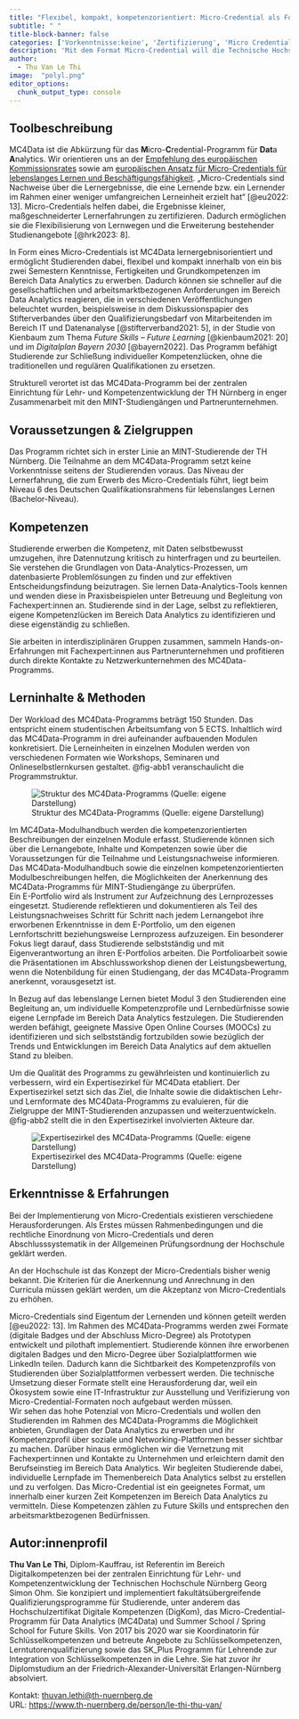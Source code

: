 ---
title: "Flexibel, kompakt, kompetenzorientiert: Micro-Credential als Format für Data Literacy Education am Beispiel des MC4Data-Qualifizierungsprogramms der TH Nürnberg"
subtitle: " "
title-block-banner: false
categories: ['Vorkenntnisse:keine', 'Zertifizierung', 'Micro Credentials']
description: 'Mit dem Format Micro-Credential will die Technische Hochschule Nürnberg Georg Simon Ohm (TH Nürnberg) ein interdisziplinäres MC4Data-Qualifizierungsprogramm zur Förderung der Datenkompetenzen von MINT-Studierenden implementieren. Das MC4Data-Programm ist lernergebnisorientiert, praxisnah und bietet eine sinnvolle Ergänzung zu den vorhandenen Bachelor- und Masterstudiengängen. MC4Data ermöglicht individuelle Lernpfade zu Data Analytics und fördert das lebenslange Lernen von Studierenden.'
author: 
  - Thu Van Le Thi
image:  "polyl.png"
editor_options: 
  chunk_output_type: console
---

## Toolbeschreibung

MC4Data ist die Abkürzung für das **M**icro-**C**redential-Programm für **Dat**a **A**nalytics. Wir orientieren uns an der [Empfehlung des europäischen Kommissionsrates](https://data.consilium.europa.eu/doc/document/ST-9790-2022-INIT/de/pdf) sowie am [europäischen Ansatz für Micro-Credentials für lebenslanges Lernen und Beschäftigungsfähigkeit](https://data.consilium.europa.eu/doc/document/ST-9790-2022-INIT/de/pdf). „Micro-Credentials sind Nachweise über die Lernergebnisse, die eine Lernende bzw. ein Lernender im Rahmen einer weniger umfangreichen Lerneinheit erzielt hat“ [@eu2022: 13]. Micro-Credentials helfen dabei, die Ergebnisse kleiner, maßgeschneiderter Lernerfahrungen zu zertifizieren. Dadurch ermöglichen sie die Flexibilisierung von Lernwegen und die Erweiterung bestehender Studienangebote [@hrk2023: 8].  

In Form eines Micro-Credentials ist MC4Data lernergebnisorientiert und ermöglicht Studierenden dabei, flexibel und kompakt innerhalb von ein bis zwei Semestern Kenntnisse, Fertigkeiten und Grundkompetenzen im Bereich Data Analytics zu erwerben. Dadurch können sie schneller auf die gesellschaftlichen und arbeitsmarktbezogenen Anforderungen im Bereich Data Analytics reagieren, die in verschiedenen Veröffentlichungen beleuchtet wurden, beispielsweise in dem Diskussionspapier des Stifterverbandes über den Qualifizierungsbedarf von Mitarbeitenden im Bereich IT und Datenanalyse [@stifterverband2021: 5], in der Studie von Kienbaum zum Thema *Future Skills – Future Learning* [@kienbaum2021: 20] und im *Digitalplan Bayern 2030* [@bayern2022]. Das Programm befähigt Studierende zur Schließung individueller Kompetenzlücken, ohne die traditionellen und regulären Qualifikationen zu ersetzen.  

Strukturell verortet ist das MC4Data-Programm bei der zentralen Einrichtung für Lehr- und Kompetenzentwicklung der TH Nürnberg in enger Zusammenarbeit mit den MINT-Studiengängen und Partnerunternehmen.   


## Voraussetzungen & Zielgruppen

Das Programm richtet sich in erster Linie an MINT-Studierende der TH Nürnberg. Die Teilnahme an dem MC4Data-Programm setzt keine Vorkenntnisse seitens der Studierenden voraus. Das Niveau der Lernerfahrung, die zum Erwerb des Micro-Credentials führt, liegt beim Niveau 6 des Deutschen Qualifikationsrahmens für lebenslanges Lernen (Bachelor-Niveau).  

## Kompetenzen

Studierende erwerben die Kompetenz, mit Daten selbstbewusst umzugehen, ihre Datennutzung kritisch zu hinterfragen und zu beurteilen. Sie verstehen die Grundlagen von Data-Analytics-Prozessen, um datenbasierte Problemlösungen zu finden und zur effektiven Entscheidungsfindung beizutragen. Sie lernen Data-Analytics-Tools kennen und wenden diese in Praxisbeispielen unter Betreuung und Begleitung von Fachexpert:innen an. Studierende sind in der Lage, selbst zu reflektieren, eigene Kompetenzlücken im Bereich Data Analytics zu identifizieren und diese eigenständig zu schließen.  

Sie arbeiten in interdisziplinären Gruppen zusammen, sammeln Hands-on-Erfahrungen mit Fachexpert:innen aus Partnerunternehmen und profitieren durch direkte Kontakte zu Netzwerkunternehmen des MC4Data-Programms.  

## Lerninhalte & Methoden

Der Workload des MC4Data-Programms beträgt 150 Stunden. Das entspricht einem studentischen Arbeitsumfang von 5 ECTS. Inhaltlich wird das MC4Data-Programm in drei aufeinander aufbauenden Modulen konkretisiert. Die Lerneinheiten in einzelnen Modulen werden von verschiedenen Formaten wie Workshops, Seminaren und Onlineselbstlernkursen gestaltet. @fig-abb1 veranschaulicht die Programmstruktur.  

::: column.body
![Struktur des MC4Data-Programms (Quelle: eigene Darstellung)](abb1.png){#fig-abb1}
:::

Im MC4Data-Modulhandbuch werden die kompetenzorientierten Beschreibungen der einzelnen Module erfasst. Studierende können sich über die Lernangebote, Inhalte und Kompetenzen sowie über die Voraussetzungen für die Teilnahme und Leistungsnachweise informieren. Das MC4Data-Modulhandbuch sowie die einzelnen kompetenzorientierten Modulbeschreibungen helfen, die Möglichkeiten der Anerkennung des MC4Data-Programms für MINT-Studiengänge zu überprüfen.  
Ein E-Portfolio wird als Instrument zur Aufzeichnung des Lernprozesses eingesetzt. Studierende reflektieren und dokumentieren als Teil des Leistungsnachweises Schritt für Schritt nach jedem Lernangebot ihre erworbenen Erkenntnisse in dem E-Portfolio, um den eigenen Lernfortschritt beziehungsweise Lernprozess aufzuzeigen. Ein besonderer Fokus liegt darauf, dass Studierende selbstständig und mit Eigenverantwortung an ihren E-Portfolios arbeiten. Die Portfolioarbeit sowie die Präsentationen im Abschlussworkshop dienen der Leistungsbewertung, wenn die Notenbildung für einen Studiengang, der das MC4Data-Programm anerkennt, vorausgesetzt ist.  

In Bezug auf das lebenslange Lernen bietet Modul 3 den Studierenden eine Begleitung an, um individuelle Kompetenzprofile und Lernbedürfnisse sowie eigene Lernpfade im Bereich Data Analytics festzulegen. Die Studierenden werden befähigt, geeignete Massive Open Online Courses (MOOCs) zu identifizieren und sich selbstständig fortzubilden sowie bezüglich der Trends und Entwicklungen im Bereich Data Analytics auf dem aktuellen Stand zu bleiben.  

Um die Qualität des Programms zu gewährleisten und kontinuierlich zu verbessern, wird ein Expertisezirkel für MC4Data etabliert. Der Expertisezirkel setzt sich das Ziel, die Inhalte sowie die didaktischen Lehr- und Lernformate des MC4Data-Programms zu evaluieren, für die Zielgruppe der MINT-Studierenden anzupassen und weiterzuentwickeln. @fig-abb2      stellt die in den Expertisezirkel  involvierten Akteure dar.  

::: column.body
![Expertisezirkel des MC4Data-Programms (Quelle: eigene Darstellung)](abb2.png){#fig-abb2}
:::
 

## Erkenntnisse & Erfahrungen

Bei der Implementierung von Micro-Credentials existieren verschiedene Herausforderungen. Als Erstes müssen Rahmenbedingungen und die rechtliche Einordnung von Micro-Credentials und deren Abschlusssystematik in der Allgemeinen Prüfungsordnung der Hochschule geklärt werden.   

An der Hochschule ist das Konzept der Micro-Credentials bisher wenig bekannt. Die Kriterien für die Anerkennung und Anrechnung in den Curricula müssen geklärt werden, um die Akzeptanz von Micro-Credentials zu erhöhen.  

Micro-Credentials sind Eigentum der Lernenden und können geteilt werden [@eu2022: 13]. Im Rahmen des MC4Data-Programms werden zwei Formate (digitale Badges und der Abschluss Micro-Degree) als Prototypen entwickelt und pilothaft implementiert. Studierende können ihre erworbenen digitalen Badges und den Micro-Degree über Sozialplattformen wie LinkedIn teilen. Dadurch kann die Sichtbarkeit des Kompetenzprofils von Studierenden über Sozialplattformen verbessert werden. Die technische Umsetzung dieser Formate stellt eine Herausforderung dar, weil ein Ökosystem sowie eine IT-Infrastruktur zur Ausstellung und Verifizierung von Micro-Credential-Formaten noch aufgebaut werden müssen.  
Wir sehen das hohe Potenzial von Micro-Credentials und wollen den Studierenden im Rahmen des MC4Data-Programms die Möglichkeit anbieten, Grundlagen der Data Analytics zu erwerben und ihr Kompetenzprofil über soziale und Networking-Plattformen besser sichtbar zu machen. Darüber hinaus ermöglichen wir die Vernetzung mit Fachexpert:innen und Kontakte zu Unternehmen und erleichtern damit den Berufseinstieg im Bereich Data Analytics. Wir begleiten Studierende dabei, individuelle Lernpfade im Themenbereich Data Analytics selbst zu erstellen und zu verfolgen. Das Micro-Credential ist ein geeignetes Format, um innerhalb einer kurzen Zeit Kompetenzen im Bereich Data Analytics zu vermitteln. Diese Kompetenzen zählen zu Future Skills und entsprechen den arbeitsmarktbezogenen Bedürfnissen.  



## Autor:innenprofil

**Thu Van Le Thi**, Diplom-Kauffrau, ist Referentin im Bereich Digitalkompetenzen bei der zentralen Einrichtung für Lehr- und Kompetenzentwicklung der Technischen Hochschule Nürnberg Georg Simon Ohm. Sie konzipiert und implementiert fakultätsübergreifende Qualifizierungsprogramme für Studierende, unter anderem das Hochschulzertifikat Digitale Kompetenzen (DigKom), das Micro-Credential-Programm für Data Analytics (MC4Data) und Summer School / Spring School for Future Skills. Von 2017 bis 2020 war sie Koordinatorin für Schlüsselkompetenzen und betreute Angebote zu Schlüsselkompetenzen, Lerntutorenqualifizierung sowie das SK_Plus Programm für Lehrende zur Integration von Schlüsselkompetenzen in die Lehre. Sie hat zuvor ihr Diplomstudium an der Friedrich-Alexander-Universität Erlangen-Nürnberg absolviert.  

Kontakt: <thuvan.lethi@th-nuernberg.de>    
URL: <https://www.th-nuernberg.de/person/le-thi-thu-van/>   

